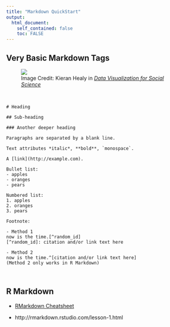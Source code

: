 ```yaml
---
title: "Markdown QuickStart"
output: 
  html_document:
    self_contained: false
    toc: FALSE
---
```


## Very Basic Markdown Tags

<figure>![](http://socviz.co/assets/markdown-margin.png)<figcaption>Image Credit:  Kieran Healy in [*Data Visualization for Social Science*](http://socviz.co/) </figcaption></figure><br>

```{}
# Heading

## Sub-heading

### Another deeper heading
 
Paragraphs are separated by a blank line.

Text attributes *italic*, **bold**, `monospace`.

A [link](http://example.com).

Bullet list:
- apples  
- oranges  
- pears  

Numbered list:
1. apples
2. oranges
3. pears

Footnote:

- Method 1
now is the time.[^random_id]
[^random_id]: citation and/or link text here

- Method 2 
now is the time.^[citation and/or link text here]
(Method 2 only works in R Markdown)



```

## R Markdown

- [RMarkdown Cheatsheet](https://www.rstudio.com/wp-content/uploads/2016/03/rmarkdown-cheatsheet-2.0.pdf)

- http://rmarkdown.rstudio.com/lesson-1.html
